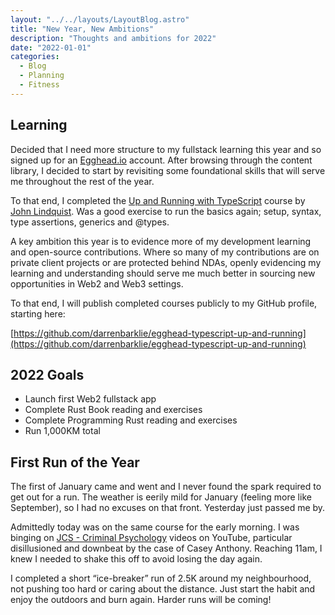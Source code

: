 ```yaml
---
layout: "../../layouts/LayoutBlog.astro"
title: "New Year, New Ambitions"
description: "Thoughts and ambitions for 2022"
date: "2022-01-01"
categories: 
  - Blog
  - Planning
  - Fitness
---
```


## Learning

Decided that I need more structure to my fullstack learning this year and so signed up for an [Egghead.io](http://Egghead.io) account. After browsing through the content library, I decided to start by revisiting some foundational skills that will serve me throughout the rest of the year.

To that end, I completed the [Up and Running with TypeScript](https://egghead.io/courses/up-and-running-with-typescript) course by [John Lindquist](https://twitter.com/johnlindquist). Was a good exercise to run the basics again; setup, syntax, type assertions, generics and @types.

A key ambition this year is to evidence more of my development learning and open-source contributions. Where so many of my contributions are on private client projects or are protected behind NDAs, openly evidencing my learning and understanding should serve me much better in sourcing new opportunities in Web2 and Web3 settings.

To that end, I will publish completed courses publicly to my GitHub profile, starting here:

[https://github.com/darrenbarklie/egghead-typescript-up-and-running](https://github.com/darrenbarklie/egghead-typescript-up-and-running)

## 2022 Goals

- Launch first Web2 fullstack app
- Complete Rust Book reading and exercises
- Complete Programming Rust reading and exercises
- Run 1,000KM total

## First Run of the Year

The first of January came and went and I never found the spark required to get out for a run. The weather is eerily mild for January (feeling more like September), so I had no excuses on that front. Yesterday just passed me by.

Admittedly today was on the same course for the early morning. I was binging on [JCS - Criminal Psychology](https://www.youtube.com/c/JCSCriminalPsychology) videos on YouTube, particular disillusioned and downbeat by the case of Casey Anthony. Reaching 11am, I knew I needed to shake this off to avoid losing the day again.

I completed a short “ice-breaker” run of 2.5K around my neighbourhood, not pushing too hard or caring about the distance. Just start the habit and enjoy the outdoors and burn again. Harder runs will be coming!
